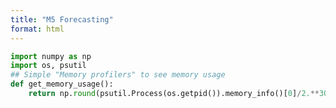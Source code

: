 ```yaml
---
title: "M5 Forecasting"
format: html
---
```


```python
import numpy as np
import os, psutil
## Simple "Memory profilers" to see memory usage
def get_memory_usage():
    return np.round(psutil.Process(os.getpid()).memory_info()[0]/2.**30, 2) 

```

